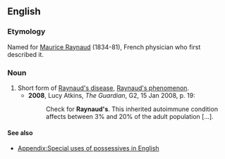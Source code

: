 ==English==
===Etymology===
Named for [[w:Maurice Raynaud|Maurice Raynaud]] (1834-81), French physician who first described it.

===Noun===
{{en-noun|-|head=[[Raynaud]][['s]]}}

# Short form of [[Raynaud's disease]], [[Raynaud's phenomenon]].
#*'''2008''', Lucy Atkins, ''The Guardian'', G2, 15 Jan 2008, p. 19:
#*:Check for '''Raynaud's'''.  This inherited autoimmune condition affects between 3% and 20% of the adult population [...].

====See also====
* [[Appendix:Special uses of possessives in English]]